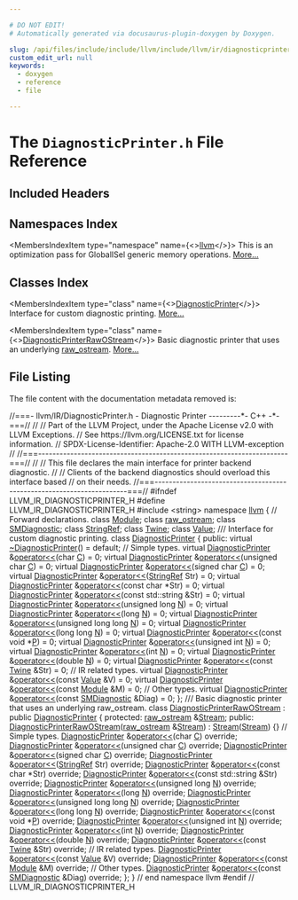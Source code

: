 ```yaml
---

# DO NOT EDIT!
# Automatically generated via docusaurus-plugin-doxygen by Doxygen.

slug: /api/files/include/include/llvm/include/llvm/ir/diagnosticprinter-h
custom_edit_url: null
keywords:
  - doxygen
  - reference
  - file

---
```





# The `DiagnosticPrinter.h` File Reference

<DoxygenPage pluginConfig={pluginConfig}>



## Included Headers

<IncludesList>
<IncludesListItem
  filePath="string"
  permalink=""
  isLocal="false" />
</IncludesList>

## Namespaces Index

<MembersIndex>

<MembersIndexItem
  type="namespace"
  name={<><a href="/docs/api/namespaces/llvm">llvm</a></>}>
This is an optimization pass for GlobalISel generic memory operations. <a href="/docs/api/namespaces/llvm/#details">More...</a>
</MembersIndexItem>

</MembersIndex>

## Classes Index

<MembersIndex>

<MembersIndexItem
  type="class"
  name={<><a href="/docs/api/classes/llvm/diagnosticprinter">DiagnosticPrinter</a></>}>
Interface for custom diagnostic printing. <a href="/docs/api/classes/llvm/diagnosticprinter/#details">More...</a>
</MembersIndexItem>

<MembersIndexItem
  type="class"
  name={<><a href="/docs/api/classes/llvm/diagnosticprinterrawostream">DiagnosticPrinterRawOStream</a></>}>
Basic diagnostic printer that uses an underlying <a href="/docs/api/classes/llvm/raw-ostream">raw&#95;ostream</a>. <a href="/docs/api/classes/llvm/diagnosticprinterrawostream/#details">More...</a>
</MembersIndexItem>

</MembersIndex>


## File Listing

The file content with the documentation metadata removed is:

<ProgramListing>

<Link id="l00001" /><CodeLine lineNumber="1"><Highlight kind="comment">//===- llvm/IR/DiagnosticPrinter.h - Diagnostic Printer ---------&#42;- C++ -&#42;-===//</Highlight><Highlight kind="normal"></Highlight></CodeLine>
<Link id="l00002" /><CodeLine lineNumber="2"><Highlight kind="normal"></Highlight><Highlight kind="comment">//</Highlight><Highlight kind="normal"></Highlight></CodeLine>
<Link id="l00003" /><CodeLine lineNumber="3"><Highlight kind="normal"></Highlight><Highlight kind="comment">// Part of the LLVM Project, under the Apache License v2.0 with LLVM Exceptions.</Highlight><Highlight kind="normal"></Highlight></CodeLine>
<Link id="l00004" /><CodeLine lineNumber="4"><Highlight kind="normal"></Highlight><Highlight kind="comment">// See https://llvm.org/LICENSE.txt for license information.</Highlight><Highlight kind="normal"></Highlight></CodeLine>
<Link id="l00005" /><CodeLine lineNumber="5"><Highlight kind="normal"></Highlight><Highlight kind="comment">// SPDX-License-Identifier: Apache-2.0 WITH LLVM-exception</Highlight><Highlight kind="normal"></Highlight></CodeLine>
<Link id="l00006" /><CodeLine lineNumber="6"><Highlight kind="normal"></Highlight><Highlight kind="comment">//</Highlight><Highlight kind="normal"></Highlight></CodeLine>
<Link id="l00007" /><CodeLine lineNumber="7"><Highlight kind="normal"></Highlight><Highlight kind="comment">//===----------------------------------------------------------------------===//</Highlight><Highlight kind="normal"></Highlight></CodeLine>
<Link id="l00008" /><CodeLine lineNumber="8"><Highlight kind="normal"></Highlight><Highlight kind="comment">//</Highlight><Highlight kind="normal"></Highlight></CodeLine>
<Link id="l00009" /><CodeLine lineNumber="9"><Highlight kind="normal"></Highlight><Highlight kind="comment">// This file declares the main interface for printer backend diagnostic.</Highlight><Highlight kind="normal"></Highlight></CodeLine>
<Link id="l00010" /><CodeLine lineNumber="10"><Highlight kind="normal"></Highlight><Highlight kind="comment">//</Highlight><Highlight kind="normal"></Highlight></CodeLine>
<Link id="l00011" /><CodeLine lineNumber="11"><Highlight kind="normal"></Highlight><Highlight kind="comment">// Clients of the backend diagnostics should overload this interface based</Highlight><Highlight kind="normal"></Highlight></CodeLine>
<Link id="l00012" /><CodeLine lineNumber="12"><Highlight kind="normal"></Highlight><Highlight kind="comment">// on their needs.</Highlight><Highlight kind="normal"></Highlight></CodeLine>
<Link id="l00013" /><CodeLine lineNumber="13"><Highlight kind="normal"></Highlight><Highlight kind="comment">//===----------------------------------------------------------------------===//</Highlight><Highlight kind="normal"></Highlight></CodeLine>
<Link id="l00014" /><CodeLine lineNumber="14"><Highlight kind="normal"></Highlight></CodeLine>
<Link id="l00015" /><CodeLine lineNumber="15"><Highlight kind="normal"></Highlight><Highlight kind="preprocessor">#ifndef LLVM&#95;IR&#95;DIAGNOSTICPRINTER&#95;H</Highlight><Highlight kind="normal"></Highlight></CodeLine>
<Link id="l00016" /><CodeLine lineNumber="16"><Highlight kind="normal"></Highlight><Highlight kind="preprocessor">#define LLVM&#95;IR&#95;DIAGNOSTICPRINTER&#95;H</Highlight><Highlight kind="normal"></Highlight></CodeLine>
<Link id="l00017" /><CodeLine lineNumber="17"><Highlight kind="normal"></Highlight></CodeLine>
<Link id="l00018" /><CodeLine lineNumber="18"><Highlight kind="normal"></Highlight><Highlight kind="preprocessor">#include &lt;string&gt;</Highlight><Highlight kind="normal"></Highlight></CodeLine>
<Link id="l00019" /><CodeLine lineNumber="19"><Highlight kind="normal"></Highlight></CodeLine>
<Link id="l00020" /><CodeLine lineNumber="20"><Highlight kind="normal"></Highlight><Highlight kind="keyword">namespace </Highlight><Highlight kind="normal"><a href="/docs/api/namespaces/llvm">llvm</a> &#123;</Highlight></CodeLine>
<Link id="l00021" /><CodeLine lineNumber="21"><Highlight kind="normal"></Highlight></CodeLine>
<Link id="l00022" /><CodeLine lineNumber="22"><Highlight kind="normal"></Highlight><Highlight kind="comment">// Forward declarations.</Highlight><Highlight kind="normal"></Highlight></CodeLine>
<Link id="l00023" /><CodeLine lineNumber="23"><Highlight kind="normal"></Highlight><Highlight kind="keyword">class </Highlight><Highlight kind="normal"><a href="/docs/api/classes/llvm/module">Module</a>;</Highlight></CodeLine>
<Link id="l00024" /><CodeLine lineNumber="24"><Highlight kind="normal"></Highlight><Highlight kind="keyword">class </Highlight><Highlight kind="normal"><a href="/docs/api/classes/llvm/raw-ostream">raw&#95;ostream</a>;</Highlight></CodeLine>
<Link id="l00025" /><CodeLine lineNumber="25"><Highlight kind="normal"></Highlight><Highlight kind="keyword">class </Highlight><Highlight kind="normal"><a href="/docs/api/classes/llvm/smdiagnostic">SMDiagnostic</a>;</Highlight></CodeLine>
<Link id="l00026" /><CodeLine lineNumber="26"><Highlight kind="normal"></Highlight><Highlight kind="keyword">class </Highlight><Highlight kind="normal"><a href="/docs/api/classes/llvm/stringref">StringRef</a>;</Highlight></CodeLine>
<Link id="l00027" /><CodeLine lineNumber="27"><Highlight kind="normal"></Highlight><Highlight kind="keyword">class </Highlight><Highlight kind="normal"><a href="/docs/api/classes/llvm/twine">Twine</a>;</Highlight></CodeLine>
<Link id="l00028" /><CodeLine lineNumber="28"><Highlight kind="normal"></Highlight><Highlight kind="keyword">class </Highlight><Highlight kind="normal"><a href="/docs/api/classes/llvm/value">Value</a>;</Highlight></CodeLine>
<Link id="l00029" /><CodeLine lineNumber="29"><Highlight kind="normal"></Highlight><Highlight kind="comment"></Highlight></CodeLine>
<Link id="l00030" /><CodeLine lineNumber="30"><Highlight kind="comment">/// Interface for custom diagnostic printing.</Highlight><Highlight kind="normal"></Highlight></CodeLine>
<Link id="l00031" /><CodeLine lineNumber="31" lineLink="/docs/api/classes/llvm/diagnosticprinter"><Highlight kind="normal"></Highlight><Highlight kind="keyword">class </Highlight><Highlight kind="normal"><a href="/docs/api/classes/llvm/diagnosticprinter">DiagnosticPrinter</a> &#123;</Highlight></CodeLine>
<Link id="l00032" /><CodeLine lineNumber="32"><Highlight kind="normal"></Highlight><Highlight kind="keyword">public</Highlight><Highlight kind="normal">:</Highlight></CodeLine>
<Link id="l00033" /><CodeLine lineNumber="33" lineLink="/docs/api/classes/llvm/diagnosticprinter/#a34d5c376eb64724b7ecbee3e66c2f150"><Highlight kind="normal">  </Highlight><Highlight kind="keyword">virtual</Highlight><Highlight kind="normal"> <a href="/docs/api/classes/llvm/diagnosticprinter/#a34d5c376eb64724b7ecbee3e66c2f150">~DiagnosticPrinter</a>() = </Highlight><Highlight kind="keywordflow">default</Highlight><Highlight kind="normal">;</Highlight></CodeLine>
<Link id="l00034" /><CodeLine lineNumber="34"><Highlight kind="normal"></Highlight></CodeLine>
<Link id="l00035" /><CodeLine lineNumber="35"><Highlight kind="normal">  </Highlight><Highlight kind="comment">// Simple types.</Highlight><Highlight kind="normal"></Highlight></CodeLine>
<Link id="l00036" /><CodeLine lineNumber="36" lineLink="/docs/api/classes/llvm/diagnosticprinter/#a269d39973492d8f6115ed5c562b83567"><Highlight kind="normal">  </Highlight><Highlight kind="keyword">virtual</Highlight><Highlight kind="normal"> <a href="/docs/api/classes/llvm/diagnosticprinter">DiagnosticPrinter</a> &amp;<a href="/docs/api/classes/llvm/diagnosticprinter/#a269d39973492d8f6115ed5c562b83567">operator&lt;&lt;</a>(</Highlight><Highlight kind="keywordtype">char</Highlight><Highlight kind="normal"> <a href="/docs/api/namespaces/llvm/callingconv/#ac6aa1387c4375260e2468eb5a77fdb4cafd841a49aec1539bc88abc8ff9e170fb">C</a>) = 0;</Highlight></CodeLine>
<Link id="l00037" /><CodeLine lineNumber="37" lineLink="/docs/api/classes/llvm/diagnosticprinter/#a410e5071a45f32b425d5ae1a92402fb3"><Highlight kind="normal">  </Highlight><Highlight kind="keyword">virtual</Highlight><Highlight kind="normal"> <a href="/docs/api/classes/llvm/diagnosticprinter">DiagnosticPrinter</a> &amp;<a href="/docs/api/classes/llvm/diagnosticprinter/#a410e5071a45f32b425d5ae1a92402fb3">operator&lt;&lt;</a>(</Highlight><Highlight kind="keywordtype">unsigned</Highlight><Highlight kind="normal"> </Highlight><Highlight kind="keywordtype">char</Highlight><Highlight kind="normal"> <a href="/docs/api/namespaces/llvm/callingconv/#ac6aa1387c4375260e2468eb5a77fdb4cafd841a49aec1539bc88abc8ff9e170fb">C</a>) = 0;</Highlight></CodeLine>
<Link id="l00038" /><CodeLine lineNumber="38" lineLink="/docs/api/classes/llvm/diagnosticprinter/#ab7e025343496e7aa01a1d2bc5261e40a"><Highlight kind="normal">  </Highlight><Highlight kind="keyword">virtual</Highlight><Highlight kind="normal"> <a href="/docs/api/classes/llvm/diagnosticprinter">DiagnosticPrinter</a> &amp;<a href="/docs/api/classes/llvm/diagnosticprinter/#ab7e025343496e7aa01a1d2bc5261e40a">operator&lt;&lt;</a>(</Highlight><Highlight kind="keywordtype">signed</Highlight><Highlight kind="normal"> </Highlight><Highlight kind="keywordtype">char</Highlight><Highlight kind="normal"> <a href="/docs/api/namespaces/llvm/callingconv/#ac6aa1387c4375260e2468eb5a77fdb4cafd841a49aec1539bc88abc8ff9e170fb">C</a>) = 0;</Highlight></CodeLine>
<Link id="l00039" /><CodeLine lineNumber="39" lineLink="/docs/api/classes/llvm/diagnosticprinter/#ad5aeb24f7169724ca112b6a37773e7bf"><Highlight kind="normal">  </Highlight><Highlight kind="keyword">virtual</Highlight><Highlight kind="normal"> <a href="/docs/api/classes/llvm/diagnosticprinter">DiagnosticPrinter</a> &amp;<a href="/docs/api/classes/llvm/diagnosticprinter/#ad5aeb24f7169724ca112b6a37773e7bf">operator&lt;&lt;</a>(<a href="/docs/api/classes/llvm/stringref">StringRef</a> Str) = 0;</Highlight></CodeLine>
<Link id="l00040" /><CodeLine lineNumber="40" lineLink="/docs/api/classes/llvm/diagnosticprinter/#aff029e7394350fdfb047e5d8190219c1"><Highlight kind="normal">  </Highlight><Highlight kind="keyword">virtual</Highlight><Highlight kind="normal"> <a href="/docs/api/classes/llvm/diagnosticprinter">DiagnosticPrinter</a> &amp;<a href="/docs/api/classes/llvm/diagnosticprinter/#aff029e7394350fdfb047e5d8190219c1">operator&lt;&lt;</a>(</Highlight><Highlight kind="keyword">const</Highlight><Highlight kind="normal"> </Highlight><Highlight kind="keywordtype">char</Highlight><Highlight kind="normal"> &#42;Str) = 0;</Highlight></CodeLine>
<Link id="l00041" /><CodeLine lineNumber="41" lineLink="/docs/api/classes/llvm/diagnosticprinter/#a650a2cac6d69ab28ff51a169ec305222"><Highlight kind="normal">  </Highlight><Highlight kind="keyword">virtual</Highlight><Highlight kind="normal"> <a href="/docs/api/classes/llvm/diagnosticprinter">DiagnosticPrinter</a> &amp;<a href="/docs/api/classes/llvm/diagnosticprinter/#a650a2cac6d69ab28ff51a169ec305222">operator&lt;&lt;</a>(</Highlight><Highlight kind="keyword">const</Highlight><Highlight kind="normal"> std::string &amp;Str) = 0;</Highlight></CodeLine>
<Link id="l00042" /><CodeLine lineNumber="42" lineLink="/docs/api/classes/llvm/diagnosticprinter/#ab6e2bd99358f9a65c478d8f07af296a9"><Highlight kind="normal">  </Highlight><Highlight kind="keyword">virtual</Highlight><Highlight kind="normal"> <a href="/docs/api/classes/llvm/diagnosticprinter">DiagnosticPrinter</a> &amp;<a href="/docs/api/classes/llvm/diagnosticprinter/#ab6e2bd99358f9a65c478d8f07af296a9">operator&lt;&lt;</a>(</Highlight><Highlight kind="keywordtype">unsigned</Highlight><Highlight kind="normal"> </Highlight><Highlight kind="keywordtype">long</Highlight><Highlight kind="normal"> <a href="/docs/api/files/lib/lib/support/regcomp-c/#a0240ac851181b84ac374872dc5434ee4">N</a>) = 0;</Highlight></CodeLine>
<Link id="l00043" /><CodeLine lineNumber="43" lineLink="/docs/api/classes/llvm/diagnosticprinter/#a0d2d0755f409439b83d652b7f692a05a"><Highlight kind="normal">  </Highlight><Highlight kind="keyword">virtual</Highlight><Highlight kind="normal"> <a href="/docs/api/classes/llvm/diagnosticprinter">DiagnosticPrinter</a> &amp;<a href="/docs/api/classes/llvm/diagnosticprinter/#a0d2d0755f409439b83d652b7f692a05a">operator&lt;&lt;</a>(</Highlight><Highlight kind="keywordtype">long</Highlight><Highlight kind="normal"> <a href="/docs/api/files/lib/lib/support/regcomp-c/#a0240ac851181b84ac374872dc5434ee4">N</a>) = 0;</Highlight></CodeLine>
<Link id="l00044" /><CodeLine lineNumber="44" lineLink="/docs/api/classes/llvm/diagnosticprinter/#a98d727b10663ab46b62b09851bd2759a"><Highlight kind="normal">  </Highlight><Highlight kind="keyword">virtual</Highlight><Highlight kind="normal"> <a href="/docs/api/classes/llvm/diagnosticprinter">DiagnosticPrinter</a> &amp;<a href="/docs/api/classes/llvm/diagnosticprinter/#a98d727b10663ab46b62b09851bd2759a">operator&lt;&lt;</a>(</Highlight><Highlight kind="keywordtype">unsigned</Highlight><Highlight kind="normal"> </Highlight><Highlight kind="keywordtype">long</Highlight><Highlight kind="normal"> </Highlight><Highlight kind="keywordtype">long</Highlight><Highlight kind="normal"> <a href="/docs/api/files/lib/lib/support/regcomp-c/#a0240ac851181b84ac374872dc5434ee4">N</a>) = 0;</Highlight></CodeLine>
<Link id="l00045" /><CodeLine lineNumber="45" lineLink="/docs/api/classes/llvm/diagnosticprinter/#a4ec20040f229c3142ab75cc6108032d4"><Highlight kind="normal">  </Highlight><Highlight kind="keyword">virtual</Highlight><Highlight kind="normal"> <a href="/docs/api/classes/llvm/diagnosticprinter">DiagnosticPrinter</a> &amp;<a href="/docs/api/classes/llvm/diagnosticprinter/#a4ec20040f229c3142ab75cc6108032d4">operator&lt;&lt;</a>(</Highlight><Highlight kind="keywordtype">long</Highlight><Highlight kind="normal"> </Highlight><Highlight kind="keywordtype">long</Highlight><Highlight kind="normal"> <a href="/docs/api/files/lib/lib/support/regcomp-c/#a0240ac851181b84ac374872dc5434ee4">N</a>) = 0;</Highlight></CodeLine>
<Link id="l00046" /><CodeLine lineNumber="46" lineLink="/docs/api/classes/llvm/diagnosticprinter/#ac91eab4d396ced781c2fa1a8947b1435"><Highlight kind="normal">  </Highlight><Highlight kind="keyword">virtual</Highlight><Highlight kind="normal"> <a href="/docs/api/classes/llvm/diagnosticprinter">DiagnosticPrinter</a> &amp;<a href="/docs/api/classes/llvm/diagnosticprinter/#ac91eab4d396ced781c2fa1a8947b1435">operator&lt;&lt;</a>(</Highlight><Highlight kind="keyword">const</Highlight><Highlight kind="normal"> </Highlight><Highlight kind="keywordtype">void</Highlight><Highlight kind="normal"> &#42;<a href="/docs/api/files/lib/lib/option/option-cpp/#a04665169063c8ca1f2ea96c27fc7c2b2">P</a>) = 0;</Highlight></CodeLine>
<Link id="l00047" /><CodeLine lineNumber="47" lineLink="/docs/api/classes/llvm/diagnosticprinter/#a42f885498899b5a6cf22a04de7be6b41"><Highlight kind="normal">  </Highlight><Highlight kind="keyword">virtual</Highlight><Highlight kind="normal"> <a href="/docs/api/classes/llvm/diagnosticprinter">DiagnosticPrinter</a> &amp;<a href="/docs/api/classes/llvm/diagnosticprinter/#a42f885498899b5a6cf22a04de7be6b41">operator&lt;&lt;</a>(</Highlight><Highlight kind="keywordtype">unsigned</Highlight><Highlight kind="normal"> </Highlight><Highlight kind="keywordtype">int</Highlight><Highlight kind="normal"> <a href="/docs/api/files/lib/lib/support/regcomp-c/#a0240ac851181b84ac374872dc5434ee4">N</a>) = 0;</Highlight></CodeLine>
<Link id="l00048" /><CodeLine lineNumber="48" lineLink="/docs/api/classes/llvm/diagnosticprinter/#a8705a248dd3e69a17453f1645de3b6d3"><Highlight kind="normal">  </Highlight><Highlight kind="keyword">virtual</Highlight><Highlight kind="normal"> <a href="/docs/api/classes/llvm/diagnosticprinter">DiagnosticPrinter</a> &amp;<a href="/docs/api/classes/llvm/diagnosticprinter/#a8705a248dd3e69a17453f1645de3b6d3">operator&lt;&lt;</a>(</Highlight><Highlight kind="keywordtype">int</Highlight><Highlight kind="normal"> <a href="/docs/api/files/lib/lib/support/regcomp-c/#a0240ac851181b84ac374872dc5434ee4">N</a>) = 0;</Highlight></CodeLine>
<Link id="l00049" /><CodeLine lineNumber="49" lineLink="/docs/api/classes/llvm/diagnosticprinter/#a22100edf15f23db0fbef2269e3b5cad5"><Highlight kind="normal">  </Highlight><Highlight kind="keyword">virtual</Highlight><Highlight kind="normal"> <a href="/docs/api/classes/llvm/diagnosticprinter">DiagnosticPrinter</a> &amp;<a href="/docs/api/classes/llvm/diagnosticprinter/#a22100edf15f23db0fbef2269e3b5cad5">operator&lt;&lt;</a>(</Highlight><Highlight kind="keywordtype">double</Highlight><Highlight kind="normal"> <a href="/docs/api/files/lib/lib/support/regcomp-c/#a0240ac851181b84ac374872dc5434ee4">N</a>) = 0;</Highlight></CodeLine>
<Link id="l00050" /><CodeLine lineNumber="50" lineLink="/docs/api/classes/llvm/diagnosticprinter/#a389ff0933dc5b650ab0b2827a9ceaa33"><Highlight kind="normal">  </Highlight><Highlight kind="keyword">virtual</Highlight><Highlight kind="normal"> <a href="/docs/api/classes/llvm/diagnosticprinter">DiagnosticPrinter</a> &amp;<a href="/docs/api/classes/llvm/diagnosticprinter/#a389ff0933dc5b650ab0b2827a9ceaa33">operator&lt;&lt;</a>(</Highlight><Highlight kind="keyword">const</Highlight><Highlight kind="normal"> <a href="/docs/api/classes/llvm/twine">Twine</a> &amp;Str) = 0;</Highlight></CodeLine>
<Link id="l00051" /><CodeLine lineNumber="51"><Highlight kind="normal"></Highlight></CodeLine>
<Link id="l00052" /><CodeLine lineNumber="52"><Highlight kind="normal">  </Highlight><Highlight kind="comment">// IR related types.</Highlight><Highlight kind="normal"></Highlight></CodeLine>
<Link id="l00053" /><CodeLine lineNumber="53" lineLink="/docs/api/classes/llvm/diagnosticprinter/#ad9e63a8a0d17ba9c4f6923315df27b2f"><Highlight kind="normal">  </Highlight><Highlight kind="keyword">virtual</Highlight><Highlight kind="normal"> <a href="/docs/api/classes/llvm/diagnosticprinter">DiagnosticPrinter</a> &amp;<a href="/docs/api/classes/llvm/diagnosticprinter/#ad9e63a8a0d17ba9c4f6923315df27b2f">operator&lt;&lt;</a>(</Highlight><Highlight kind="keyword">const</Highlight><Highlight kind="normal"> <a href="/docs/api/classes/llvm/value">Value</a> &amp;V) = 0;</Highlight></CodeLine>
<Link id="l00054" /><CodeLine lineNumber="54" lineLink="/docs/api/classes/llvm/diagnosticprinter/#aeaa46c69baa96039cb6ac5ace68596b1"><Highlight kind="normal">  </Highlight><Highlight kind="keyword">virtual</Highlight><Highlight kind="normal"> <a href="/docs/api/classes/llvm/diagnosticprinter">DiagnosticPrinter</a> &amp;<a href="/docs/api/classes/llvm/diagnosticprinter/#aeaa46c69baa96039cb6ac5ace68596b1">operator&lt;&lt;</a>(</Highlight><Highlight kind="keyword">const</Highlight><Highlight kind="normal"> <a href="/docs/api/classes/llvm/module">Module</a> &amp;M) = 0;</Highlight></CodeLine>
<Link id="l00055" /><CodeLine lineNumber="55"><Highlight kind="normal"></Highlight></CodeLine>
<Link id="l00056" /><CodeLine lineNumber="56"><Highlight kind="normal">  </Highlight><Highlight kind="comment">// Other types.</Highlight><Highlight kind="normal"></Highlight></CodeLine>
<Link id="l00057" /><CodeLine lineNumber="57" lineLink="/docs/api/classes/llvm/diagnosticprinter/#a6066e47b4e6f9104b1d62fe9a80c842f"><Highlight kind="normal">  </Highlight><Highlight kind="keyword">virtual</Highlight><Highlight kind="normal"> <a href="/docs/api/classes/llvm/diagnosticprinter">DiagnosticPrinter</a> &amp;<a href="/docs/api/classes/llvm/diagnosticprinter/#a6066e47b4e6f9104b1d62fe9a80c842f">operator&lt;&lt;</a>(</Highlight><Highlight kind="keyword">const</Highlight><Highlight kind="normal"> <a href="/docs/api/classes/llvm/smdiagnostic">SMDiagnostic</a> &amp;Diag) = 0;</Highlight></CodeLine>
<Link id="l00058" /><CodeLine lineNumber="58"><Highlight kind="normal">&#125;;</Highlight></CodeLine>
<Link id="l00059" /><CodeLine lineNumber="59"><Highlight kind="normal"></Highlight><Highlight kind="comment"></Highlight></CodeLine>
<Link id="l00060" /><CodeLine lineNumber="60"><Highlight kind="comment">/// Basic diagnostic printer that uses an underlying raw&#95;ostream.</Highlight><Highlight kind="normal"></Highlight></CodeLine>
<Link id="l00061" /><CodeLine lineNumber="61" lineLink="/docs/api/classes/llvm/diagnosticprinterrawostream"><Highlight kind="normal"></Highlight><Highlight kind="keyword">class </Highlight><Highlight kind="normal"><a href="/docs/api/classes/llvm/diagnosticprinterrawostream/#af91105d27cd5550b0a633dece53491a4">DiagnosticPrinterRawOStream</a> : </Highlight><Highlight kind="keyword">public</Highlight><Highlight kind="normal"> <a href="/docs/api/classes/llvm/diagnosticprinter">DiagnosticPrinter</a> &#123;</Highlight></CodeLine>
<Link id="l00062" /><CodeLine lineNumber="62"><Highlight kind="normal"></Highlight><Highlight kind="keyword">protected</Highlight><Highlight kind="normal">:</Highlight></CodeLine>
<Link id="l00063" /><CodeLine lineNumber="63" lineLink="/docs/api/classes/llvm/diagnosticprinterrawostream/#a01d5cb89036c98e46ec7f313ab91a564"><Highlight kind="normal">  <a href="/docs/api/classes/llvm/raw-ostream">raw&#95;ostream</a> &amp;<a href="/docs/api/classes/llvm/diagnosticprinterrawostream/#a01d5cb89036c98e46ec7f313ab91a564">Stream</a>;</Highlight></CodeLine>
<Link id="l00064" /><CodeLine lineNumber="64"><Highlight kind="normal"></Highlight></CodeLine>
<Link id="l00065" /><CodeLine lineNumber="65"><Highlight kind="normal"></Highlight><Highlight kind="keyword">public</Highlight><Highlight kind="normal">:</Highlight></CodeLine>
<Link id="l00066" /><CodeLine lineNumber="66" lineLink="/docs/api/classes/llvm/diagnosticprinterrawostream/#af91105d27cd5550b0a633dece53491a4"><Highlight kind="normal">  <a href="/docs/api/classes/llvm/diagnosticprinterrawostream/#af91105d27cd5550b0a633dece53491a4">DiagnosticPrinterRawOStream</a>(<a href="/docs/api/classes/llvm/raw-ostream">raw&#95;ostream</a> &amp;<a href="/docs/api/classes/llvm/diagnosticprinterrawostream/#a01d5cb89036c98e46ec7f313ab91a564">Stream</a>) : <a href="/docs/api/classes/llvm/diagnosticprinterrawostream/#a01d5cb89036c98e46ec7f313ab91a564">Stream</a>(<a href="/docs/api/classes/llvm/diagnosticprinterrawostream/#a01d5cb89036c98e46ec7f313ab91a564">Stream</a>) &#123;&#125;</Highlight></CodeLine>
<Link id="l00067" /><CodeLine lineNumber="67"><Highlight kind="normal"></Highlight></CodeLine>
<Link id="l00068" /><CodeLine lineNumber="68"><Highlight kind="normal">  </Highlight><Highlight kind="comment">// Simple types.</Highlight><Highlight kind="normal"></Highlight></CodeLine>
<Link id="l00069" /><CodeLine lineNumber="69"><Highlight kind="normal">  <a href="/docs/api/classes/llvm/diagnosticprinter">DiagnosticPrinter</a> &amp;<a href="/docs/api/classes/llvm/diagnosticprinterrawostream/#a4f8c76943f5b1b5810b8f0b07d5380dc">operator&lt;&lt;</a>(</Highlight><Highlight kind="keywordtype">char</Highlight><Highlight kind="normal"> <a href="/docs/api/namespaces/llvm/callingconv/#ac6aa1387c4375260e2468eb5a77fdb4cafd841a49aec1539bc88abc8ff9e170fb">C</a>) </Highlight><Highlight kind="keyword">override</Highlight><Highlight kind="normal">;</Highlight></CodeLine>
<Link id="l00070" /><CodeLine lineNumber="70"><Highlight kind="normal">  <a href="/docs/api/classes/llvm/diagnosticprinter">DiagnosticPrinter</a> &amp;<a href="/docs/api/classes/llvm/diagnosticprinterrawostream/#a4f8c76943f5b1b5810b8f0b07d5380dc">operator&lt;&lt;</a>(</Highlight><Highlight kind="keywordtype">unsigned</Highlight><Highlight kind="normal"> </Highlight><Highlight kind="keywordtype">char</Highlight><Highlight kind="normal"> <a href="/docs/api/namespaces/llvm/callingconv/#ac6aa1387c4375260e2468eb5a77fdb4cafd841a49aec1539bc88abc8ff9e170fb">C</a>) </Highlight><Highlight kind="keyword">override</Highlight><Highlight kind="normal">;</Highlight></CodeLine>
<Link id="l00071" /><CodeLine lineNumber="71"><Highlight kind="normal">  <a href="/docs/api/classes/llvm/diagnosticprinter">DiagnosticPrinter</a> &amp;<a href="/docs/api/classes/llvm/diagnosticprinterrawostream/#a4f8c76943f5b1b5810b8f0b07d5380dc">operator&lt;&lt;</a>(</Highlight><Highlight kind="keywordtype">signed</Highlight><Highlight kind="normal"> </Highlight><Highlight kind="keywordtype">char</Highlight><Highlight kind="normal"> <a href="/docs/api/namespaces/llvm/callingconv/#ac6aa1387c4375260e2468eb5a77fdb4cafd841a49aec1539bc88abc8ff9e170fb">C</a>) </Highlight><Highlight kind="keyword">override</Highlight><Highlight kind="normal">;</Highlight></CodeLine>
<Link id="l00072" /><CodeLine lineNumber="72"><Highlight kind="normal">  <a href="/docs/api/classes/llvm/diagnosticprinter">DiagnosticPrinter</a> &amp;<a href="/docs/api/classes/llvm/diagnosticprinterrawostream/#a4f8c76943f5b1b5810b8f0b07d5380dc">operator&lt;&lt;</a>(<a href="/docs/api/classes/llvm/stringref">StringRef</a> Str) </Highlight><Highlight kind="keyword">override</Highlight><Highlight kind="normal">;</Highlight></CodeLine>
<Link id="l00073" /><CodeLine lineNumber="73"><Highlight kind="normal">  <a href="/docs/api/classes/llvm/diagnosticprinter">DiagnosticPrinter</a> &amp;<a href="/docs/api/classes/llvm/diagnosticprinterrawostream/#a4f8c76943f5b1b5810b8f0b07d5380dc">operator&lt;&lt;</a>(</Highlight><Highlight kind="keyword">const</Highlight><Highlight kind="normal"> </Highlight><Highlight kind="keywordtype">char</Highlight><Highlight kind="normal"> &#42;Str) </Highlight><Highlight kind="keyword">override</Highlight><Highlight kind="normal">;</Highlight></CodeLine>
<Link id="l00074" /><CodeLine lineNumber="74"><Highlight kind="normal">  <a href="/docs/api/classes/llvm/diagnosticprinter">DiagnosticPrinter</a> &amp;<a href="/docs/api/classes/llvm/diagnosticprinterrawostream/#a4f8c76943f5b1b5810b8f0b07d5380dc">operator&lt;&lt;</a>(</Highlight><Highlight kind="keyword">const</Highlight><Highlight kind="normal"> std::string &amp;Str) </Highlight><Highlight kind="keyword">override</Highlight><Highlight kind="normal">;</Highlight></CodeLine>
<Link id="l00075" /><CodeLine lineNumber="75"><Highlight kind="normal">  <a href="/docs/api/classes/llvm/diagnosticprinter">DiagnosticPrinter</a> &amp;<a href="/docs/api/classes/llvm/diagnosticprinterrawostream/#a4f8c76943f5b1b5810b8f0b07d5380dc">operator&lt;&lt;</a>(</Highlight><Highlight kind="keywordtype">unsigned</Highlight><Highlight kind="normal"> </Highlight><Highlight kind="keywordtype">long</Highlight><Highlight kind="normal"> <a href="/docs/api/files/lib/lib/support/regcomp-c/#a0240ac851181b84ac374872dc5434ee4">N</a>) </Highlight><Highlight kind="keyword">override</Highlight><Highlight kind="normal">;</Highlight></CodeLine>
<Link id="l00076" /><CodeLine lineNumber="76"><Highlight kind="normal">  <a href="/docs/api/classes/llvm/diagnosticprinter">DiagnosticPrinter</a> &amp;<a href="/docs/api/classes/llvm/diagnosticprinterrawostream/#a4f8c76943f5b1b5810b8f0b07d5380dc">operator&lt;&lt;</a>(</Highlight><Highlight kind="keywordtype">long</Highlight><Highlight kind="normal"> <a href="/docs/api/files/lib/lib/support/regcomp-c/#a0240ac851181b84ac374872dc5434ee4">N</a>) </Highlight><Highlight kind="keyword">override</Highlight><Highlight kind="normal">;</Highlight></CodeLine>
<Link id="l00077" /><CodeLine lineNumber="77"><Highlight kind="normal">  <a href="/docs/api/classes/llvm/diagnosticprinter">DiagnosticPrinter</a> &amp;<a href="/docs/api/classes/llvm/diagnosticprinterrawostream/#a4f8c76943f5b1b5810b8f0b07d5380dc">operator&lt;&lt;</a>(</Highlight><Highlight kind="keywordtype">unsigned</Highlight><Highlight kind="normal"> </Highlight><Highlight kind="keywordtype">long</Highlight><Highlight kind="normal"> </Highlight><Highlight kind="keywordtype">long</Highlight><Highlight kind="normal"> <a href="/docs/api/files/lib/lib/support/regcomp-c/#a0240ac851181b84ac374872dc5434ee4">N</a>) </Highlight><Highlight kind="keyword">override</Highlight><Highlight kind="normal">;</Highlight></CodeLine>
<Link id="l00078" /><CodeLine lineNumber="78"><Highlight kind="normal">  <a href="/docs/api/classes/llvm/diagnosticprinter">DiagnosticPrinter</a> &amp;<a href="/docs/api/classes/llvm/diagnosticprinterrawostream/#a4f8c76943f5b1b5810b8f0b07d5380dc">operator&lt;&lt;</a>(</Highlight><Highlight kind="keywordtype">long</Highlight><Highlight kind="normal"> </Highlight><Highlight kind="keywordtype">long</Highlight><Highlight kind="normal"> <a href="/docs/api/files/lib/lib/support/regcomp-c/#a0240ac851181b84ac374872dc5434ee4">N</a>) </Highlight><Highlight kind="keyword">override</Highlight><Highlight kind="normal">;</Highlight></CodeLine>
<Link id="l00079" /><CodeLine lineNumber="79"><Highlight kind="normal">  <a href="/docs/api/classes/llvm/diagnosticprinter">DiagnosticPrinter</a> &amp;<a href="/docs/api/classes/llvm/diagnosticprinterrawostream/#a4f8c76943f5b1b5810b8f0b07d5380dc">operator&lt;&lt;</a>(</Highlight><Highlight kind="keyword">const</Highlight><Highlight kind="normal"> </Highlight><Highlight kind="keywordtype">void</Highlight><Highlight kind="normal"> &#42;<a href="/docs/api/files/lib/lib/option/option-cpp/#a04665169063c8ca1f2ea96c27fc7c2b2">P</a>) </Highlight><Highlight kind="keyword">override</Highlight><Highlight kind="normal">;</Highlight></CodeLine>
<Link id="l00080" /><CodeLine lineNumber="80"><Highlight kind="normal">  <a href="/docs/api/classes/llvm/diagnosticprinter">DiagnosticPrinter</a> &amp;<a href="/docs/api/classes/llvm/diagnosticprinterrawostream/#a4f8c76943f5b1b5810b8f0b07d5380dc">operator&lt;&lt;</a>(</Highlight><Highlight kind="keywordtype">unsigned</Highlight><Highlight kind="normal"> </Highlight><Highlight kind="keywordtype">int</Highlight><Highlight kind="normal"> <a href="/docs/api/files/lib/lib/support/regcomp-c/#a0240ac851181b84ac374872dc5434ee4">N</a>) </Highlight><Highlight kind="keyword">override</Highlight><Highlight kind="normal">;</Highlight></CodeLine>
<Link id="l00081" /><CodeLine lineNumber="81"><Highlight kind="normal">  <a href="/docs/api/classes/llvm/diagnosticprinter">DiagnosticPrinter</a> &amp;<a href="/docs/api/classes/llvm/diagnosticprinterrawostream/#a4f8c76943f5b1b5810b8f0b07d5380dc">operator&lt;&lt;</a>(</Highlight><Highlight kind="keywordtype">int</Highlight><Highlight kind="normal"> <a href="/docs/api/files/lib/lib/support/regcomp-c/#a0240ac851181b84ac374872dc5434ee4">N</a>) </Highlight><Highlight kind="keyword">override</Highlight><Highlight kind="normal">;</Highlight></CodeLine>
<Link id="l00082" /><CodeLine lineNumber="82"><Highlight kind="normal">  <a href="/docs/api/classes/llvm/diagnosticprinter">DiagnosticPrinter</a> &amp;<a href="/docs/api/classes/llvm/diagnosticprinterrawostream/#a4f8c76943f5b1b5810b8f0b07d5380dc">operator&lt;&lt;</a>(</Highlight><Highlight kind="keywordtype">double</Highlight><Highlight kind="normal"> <a href="/docs/api/files/lib/lib/support/regcomp-c/#a0240ac851181b84ac374872dc5434ee4">N</a>) </Highlight><Highlight kind="keyword">override</Highlight><Highlight kind="normal">;</Highlight></CodeLine>
<Link id="l00083" /><CodeLine lineNumber="83"><Highlight kind="normal">  <a href="/docs/api/classes/llvm/diagnosticprinter">DiagnosticPrinter</a> &amp;<a href="/docs/api/classes/llvm/diagnosticprinterrawostream/#a4f8c76943f5b1b5810b8f0b07d5380dc">operator&lt;&lt;</a>(</Highlight><Highlight kind="keyword">const</Highlight><Highlight kind="normal"> <a href="/docs/api/classes/llvm/twine">Twine</a> &amp;Str) </Highlight><Highlight kind="keyword">override</Highlight><Highlight kind="normal">;</Highlight></CodeLine>
<Link id="l00084" /><CodeLine lineNumber="84"><Highlight kind="normal"></Highlight></CodeLine>
<Link id="l00085" /><CodeLine lineNumber="85"><Highlight kind="normal">  </Highlight><Highlight kind="comment">// IR related types.</Highlight><Highlight kind="normal"></Highlight></CodeLine>
<Link id="l00086" /><CodeLine lineNumber="86"><Highlight kind="normal">  <a href="/docs/api/classes/llvm/diagnosticprinter">DiagnosticPrinter</a> &amp;<a href="/docs/api/classes/llvm/diagnosticprinterrawostream/#a4f8c76943f5b1b5810b8f0b07d5380dc">operator&lt;&lt;</a>(</Highlight><Highlight kind="keyword">const</Highlight><Highlight kind="normal"> <a href="/docs/api/classes/llvm/value">Value</a> &amp;V) </Highlight><Highlight kind="keyword">override</Highlight><Highlight kind="normal">;</Highlight></CodeLine>
<Link id="l00087" /><CodeLine lineNumber="87"><Highlight kind="normal">  <a href="/docs/api/classes/llvm/diagnosticprinter">DiagnosticPrinter</a> &amp;<a href="/docs/api/classes/llvm/diagnosticprinterrawostream/#a4f8c76943f5b1b5810b8f0b07d5380dc">operator&lt;&lt;</a>(</Highlight><Highlight kind="keyword">const</Highlight><Highlight kind="normal"> <a href="/docs/api/classes/llvm/module">Module</a> &amp;M) </Highlight><Highlight kind="keyword">override</Highlight><Highlight kind="normal">;</Highlight></CodeLine>
<Link id="l00088" /><CodeLine lineNumber="88"><Highlight kind="normal"></Highlight></CodeLine>
<Link id="l00089" /><CodeLine lineNumber="89"><Highlight kind="normal">  </Highlight><Highlight kind="comment">// Other types.</Highlight><Highlight kind="normal"></Highlight></CodeLine>
<Link id="l00090" /><CodeLine lineNumber="90"><Highlight kind="normal">  <a href="/docs/api/classes/llvm/diagnosticprinter">DiagnosticPrinter</a> &amp;<a href="/docs/api/classes/llvm/diagnosticprinterrawostream/#a4f8c76943f5b1b5810b8f0b07d5380dc">operator&lt;&lt;</a>(</Highlight><Highlight kind="keyword">const</Highlight><Highlight kind="normal"> <a href="/docs/api/classes/llvm/smdiagnostic">SMDiagnostic</a> &amp;Diag) </Highlight><Highlight kind="keyword">override</Highlight><Highlight kind="normal">;</Highlight></CodeLine>
<Link id="l00091" /><CodeLine lineNumber="91"><Highlight kind="normal">&#125;;</Highlight></CodeLine>
<Link id="l00092" /><CodeLine lineNumber="92"><Highlight kind="normal"></Highlight></CodeLine>
<Link id="l00093" /><CodeLine lineNumber="93"><Highlight kind="normal">&#125; </Highlight><Highlight kind="comment">// end namespace llvm</Highlight><Highlight kind="normal"></Highlight></CodeLine>
<Link id="l00094" /><CodeLine lineNumber="94"><Highlight kind="normal"></Highlight></CodeLine>
<Link id="l00095" /><CodeLine lineNumber="95"><Highlight kind="normal"></Highlight><Highlight kind="preprocessor">#endif </Highlight><Highlight kind="comment">// LLVM&#95;IR&#95;DIAGNOSTICPRINTER&#95;H</Highlight><Highlight kind="normal"></Highlight></CodeLine>

</ProgramListing>


</DoxygenPage>
